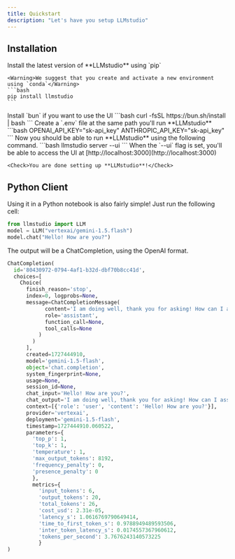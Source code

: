 ```yaml
---
title: Quickstart
description: "Let's have you setup LLMstudio"
---
```


## Installation

<Steps>
  <Step>
    Install the latest version of **LLMstudio** using `pip`

    <Warning>We suggest that you create and activate a new environment using `conda`</Warning>
    ```bash
    pip install llmstudio
    ```

  </Step>
  <Step >
    Install `bun` if you want to use the UI
    ```bash
    curl -fsSL https://bun.sh/install | bash
    ```
  </Step>
  <Step>
    Create a `.env` file at the same path you'll run **LLMstudio**
    ```bash
    OPENAI_API_KEY="sk-api_key"
    ANTHROPIC_API_KEY="sk-api_key"
    ```
  </Step>
  <Step>
    Now you should be able to run **LLMstudio** using the following command.
    ```bash
    llmstudio server --ui
    ```
    When the `--ui` flag is set, you'll be able to access the UI at [http://localhost:3000](http://localhost:3000)

    <Check>You are done setting up **LLMstudio**!</Check>

  </Step>
</Steps>

## Python Client

Using it in a Python notebook is also fairly simple! Just run the following cell:

```python
from llmstudio import LLM
model = LLM("vertexai/gemini-1.5.flash")
model.chat("Hello! How are you?")
```

The output will be a ChatCompletion, using the OpenAI format.

```python
ChatCompletion(
  id='80430972-0794-4af1-b32d-dbf70b8cc41d', 
  choices=[
    Choice(
      finish_reason='stop', 
      index=0, logprobs=None, 
      message=ChatCompletionMessage(
            content='I am doing well, thank you for asking! How can I assist you today? 😊 \n', 
            role='assistant', 
            function_call=None, 
            tool_calls=None
          )
        )
      ], 
      created=1727444910, 
      model='gemini-1.5-flash', 
      object='chat.completion', 
      system_fingerprint=None, 
      usage=None, 
      session_id=None, 
      chat_input='Hello! How are you?', 
      chat_output='I am doing well, thank you for asking! How can I assist you today? 😊 \n', 
      context=[{'role': 'user', 'content': 'Hello! How are you?'}], 
      provider='vertexai', 
      deployment='gemini-1.5-flash', 
      timestamp=1727444910.060522, 
      parameters={
        'top_p': 1, 
        'top_k': 1, 
        'temperature': 1, 
        'max_output_tokens': 8192, 
        'frequency_penalty': 0, 
        'presence_penalty': 0
        }, 
        metrics={
          'input_tokens': 6, 
          'output_tokens': 20, 
          'total_tokens': 26, 
          'cost_usd': 2.31e-05, 
          'latency_s': 1.0616769790649414, 
          'time_to_first_token_s': 0.9788949489593506, 
          'inter_token_latency_s': 0.0174557367960612, 
          'tokens_per_second': 3.7676243140573225
          }
)
```
